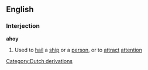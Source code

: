==English==
===Interjection===
'''ahoy'''
#Used to [[hail]] a [[ship]] or a [[person]], or to [[attract]] [[attention]]
[[Category:Dutch derivations]]